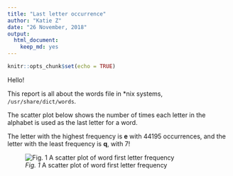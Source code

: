 ```yaml
---
title: "Last letter occurrence"
author: "Katie Z"
date: "26 November, 2018"
output:
  html_document:
    keep_md: yes
---
```


```r
knitr::opts_chunk$set(echo = TRUE)
```

Hello!

This report is all about the words file in *nix systems, `/usr/share/dict/words`. 

The scatter plot below shows the number of times each letter in the alphabet is used as the last letter for a word.

The letter with the highest frequency is **e** with 44195 occurrences, and the letter with the least frequency is **q**, with 7!

![*Fig. 1* A scatter plot of word first letter frequency](last_letter.png)
